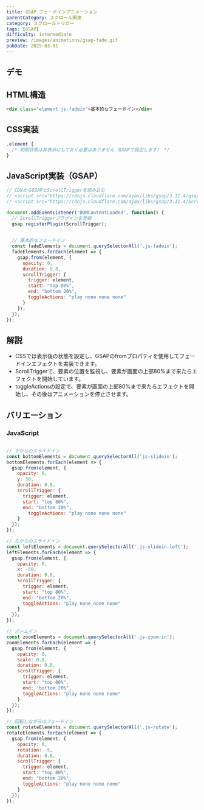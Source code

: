 ```yaml
---
title: GSAP フェードインアニメーション
parentCategory: スクロール関連
category: スクロールトリガー
tags: [GSAP]
difficulty: intermediate
preview: /images/animations/gsap-fade.gif
pubDate: 2025-03-01
---
```



## デモ

<IframeDemo height="300px">
</IframeDemo>

## HTML構造

```html
<div class="element js-fadein">基本的なフェードイン</div>
```

## CSS実装

```css
.element {
  /* 初期状態は非表示にしておく必要はありません（GSAPで設定します） */
}

```

## JavaScript実装（GSAP）

```javascript
// CDNからGSAPとScrollTriggerを読み込む
// <script src="https://cdnjs.cloudflare.com/ajax/libs/gsap/3.11.4/gsap.min.js"></script>
// <script src="https://cdnjs.cloudflare.com/ajax/libs/gsap/3.11.4/ScrollTrigger.min.js"></script>

document.addEventListener('DOMContentLoaded', function() {
  // ScrollTriggerプラグインを登録
  gsap.registerPlugin(ScrollTrigger);
  

  // 基本的なフェードイン
  const fadeElements = document.querySelectorAll('.js-fadein');
  fadeElements.forEach(element => {
    gsap.from(element, {
      opacity: 0,
      duration: 0.8,
      scrollTrigger: {
        trigger: element,
        start: "top 80%",
        end: "bottom 20%",
        toggleActions: "play none none none"
      }
    });
  });
});
```

## 解説
- CSSでは表示後の状態を設定し、GSAPのfromプロパティを使用してフェードインエフェクトを実装できます。
- ScrollTriggerで、要素の位置を監視し、要素が画面の上部80%まで来たらエフェクトを開始しています。
- toggleActionsの設定で、要素が画面の上部80%まで来たらエフェクトを開始し、その後はアニメーションを停止させます。


## バリエーション

### JavaScript
```JavaScript

// 下からのスライドイン
const bottomElements = document.querySelectorAll('js-slidein');
bottomElements.forEach(element => {
  gsap.from(element, {
    opacity: 0,
    y: 50,
    duration: 0.8,
    scrollTrigger: {
      trigger: element,
      start: "top 80%",
      end: "bottom 20%",
        toggleActions: "play none none none"
    }
  });
});

// 左からのスライドイン
const leftElements = document.querySelectorAll('.js-slidein-left');
leftElements.forEach(element => {
  gsap.from(element, {
    opacity: 0,
    x: -50,
    duration: 0.8,
    scrollTrigger: {
      trigger: element,
      start: "top 80%",
      end: "bottom 20%",
      toggleActions: "play none none none"
    }
  });
});

// ズームイン
const zoomElements = document.querySelectorAll('.js-zoom-in');
zoomElements.forEach(element => {
  gsap.from(element, {
    opacity: 0,
    scale: 0.8,
    duration: 0.8,
    scrollTrigger: {
      trigger: element,
      start: "top 80%",
      end: "bottom 20%",
      toggleActions: "play none none none"
    }
  });
});

// 回転しながらのフェードイン
const rotateElements = document.querySelectorAll('.js-rotate');
rotateElements.forEach(element => {
  gsap.from(element, {
    opacity: 0,
    rotation: -5,
    duration: 0.8,
    scrollTrigger: {
      trigger: element,
      start: "top 80%",
      end: "bottom 20%",
      toggleActions: "play none none none"
    }
  });
});
```